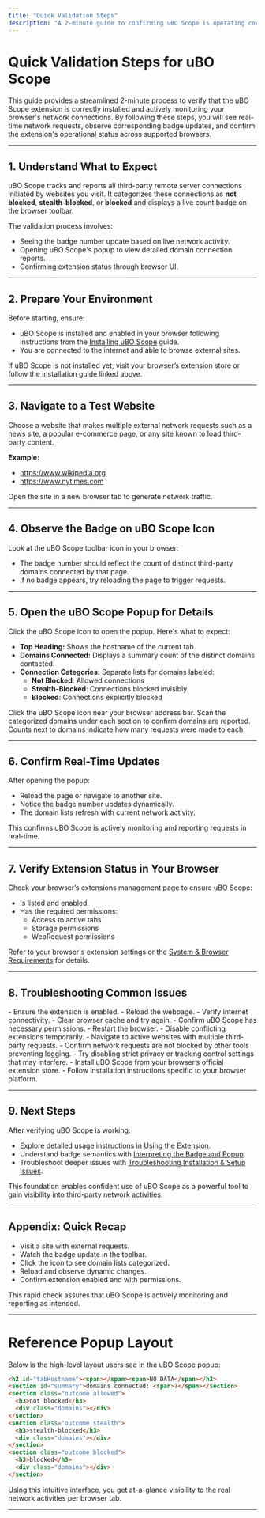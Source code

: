 ```yaml
---
title: "Quick Validation Steps"
description: "A 2-minute guide to confirming uBO Scope is operating correctly: viewing real network requests, seeing badge updates, and recognizing extension status in each browser. This helps users confidently verify a successful setup."
---
```


# Quick Validation Steps for uBO Scope

This guide provides a streamlined 2-minute process to verify that the uBO Scope extension is correctly installed and actively monitoring your browser's network connections. By following these steps, you will see real-time network requests, observe corresponding badge updates, and confirm the extension's operational status across supported browsers.

---

## 1. Understand What to Expect

uBO Scope tracks and reports all third-party remote server connections initiated by websites you visit. It categorizes these connections as **not blocked**, **stealth-blocked**, or **blocked** and displays a live count badge on the browser toolbar.

The validation process involves:
- Seeing the badge number update based on live network activity.
- Opening uBO Scope's popup to view detailed domain connection reports.
- Confirming extension status through browser UI.

---

## 2. Prepare Your Environment

Before starting, ensure:
- uBO Scope is installed and enabled in your browser following instructions from the [Installing uBO Scope](https://example.com/getting-started/installation-and-setup/installing-ubo-scope) guide.
- You are connected to the internet and able to browse external sites.

<Check>
If uBO Scope is not installed yet, visit your browser’s extension store or follow the installation guide linked above.
</Check>

---

## 3. Navigate to a Test Website

Choose a website that makes multiple external network requests such as a news site, a popular e-commerce page, or any site known to load third-party content.

**Example:**
- https://www.wikipedia.org
- https://www.nytimes.com

Open the site in a new browser tab to generate network traffic.

---

## 4. Observe the Badge on uBO Scope Icon

Look at the uBO Scope toolbar icon in your browser:

- The badge number should reflect the count of distinct third-party domains connected by that page.
- If no badge appears, try reloading the page to trigger requests.

---

## 5. Open the uBO Scope Popup for Details

Click the uBO Scope icon to open the popup. Here's what to expect:

- **Top Heading:** Shows the hostname of the current tab.
- **Domains Connected:** Displays a summary count of the distinct domains contacted.
- **Connection Categories:** Separate lists for domains labeled:
  - **Not Blocked**: Allowed connections
  - **Stealth-Blocked**: Connections blocked invisibly
  - **Blocked**: Connections explicitly blocked

<Steps>
<Step title="Open Popup">
Click the uBO Scope icon near your browser address bar.
</Step>
<Step title="Review Domain Lists">
Scan the categorized domains under each section to confirm domains are reported.
</Step>
<Step title="Verify Domain Counts">
Counts next to domains indicate how many requests were made to each.
</Step>
</Steps>

---

## 6. Confirm Real-Time Updates

After opening the popup:

- Reload the page or navigate to another site.
- Notice the badge number updates dynamically.
- The domain lists refresh with current network activity.

This confirms uBO Scope is actively monitoring and reporting requests in real-time.

---

## 7. Verify Extension Status in Your Browser

Check your browser’s extensions management page to ensure uBO Scope:

- Is listed and enabled.
- Has the required permissions:
  - Access to active tabs
  - Storage permissions
  - WebRequest permissions

Refer to your browser's extension settings or the [System & Browser Requirements](https://example.com/getting-started/installation-and-setup/system-requirements) for details.

---

## 8. Troubleshooting Common Issues

<AccordionGroup title="Common Validation Issues">
<Accordion title="No Badge or Popup Data Appears">
- Ensure the extension is enabled.
- Reload the webpage.
- Verify internet connectivity.
- Clear browser cache and try again.
</Accordion>
<Accordion title="Badge Does Not Update with Navigation">
- Confirm uBO Scope has necessary permissions.
- Restart the browser.
- Disable conflicting extensions temporarily.
</Accordion>
<Accordion title="Domain Lists are Empty or 'NO DATA' Message Shows">
- Navigate to active websites with multiple third-party requests.
- Confirm network requests are not blocked by other tools preventing logging.
- Try disabling strict privacy or tracking control settings that may interfere.
</Accordion>
<Accordion title="Extension Not Present in Browser">
- Install uBO Scope from your browser’s official extension store.
- Follow installation instructions specific to your browser platform.
</Accordion>
</AccordionGroup>

---

## 9. Next Steps

After verifying uBO Scope is working:

- Explore detailed usage instructions in [Using the Extension](https://example.com/getting-started/usage-and-troubleshooting/using-the-extension).
- Understand badge semantics with [Interpreting the Badge and Popup](https://example.com/guides/getting-started/understanding-the-badge-and-popup).
- Troubleshoot deeper issues with [Troubleshooting Installation & Setup Issues](https://example.com/getting-started/usage-and-troubleshooting/troubleshooting).

This foundation enables confident use of uBO Scope as a powerful tool to gain visibility into third-party network activities.

---

## Appendix: Quick Recap

- Visit a site with external requests.
- Watch the badge update in the toolbar.
- Click the icon to see domain lists categorized.
- Reload and observe dynamic changes.
- Confirm extension enabled and with permissions.

This rapid check assures that uBO Scope is actively monitoring and reporting as intended.

---

# Reference Popup Layout

Below is the high-level layout users see in the uBO Scope popup:

```html
<h2 id="tabHostname"><span></span><span>NO DATA</span></h2>
<section id="summary">domains connected: <span>?</span></section>
<section class="outcome allowed">
  <h3>not blocked</h3>
  <div class="domains"></div>
</section>
<section class="outcome stealth">
  <h3>stealth-blocked</h3>
  <div class="domains"></div>
</section>
<section class="outcome blocked">
  <h3>blocked</h3>
  <div class="domains"></div>
</section>
```

Using this intuitive interface, you get at-a-glance visibility to the real network activities per browser tab.

---